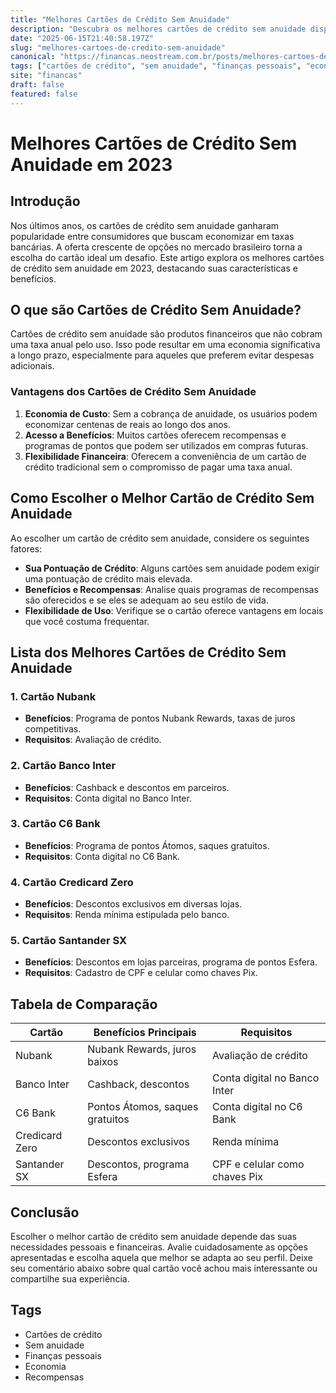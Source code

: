 ```yaml
---
title: "Melhores Cartões de Crédito Sem Anuidade"
description: "Descubra os melhores cartões de crédito sem anuidade disponíveis em 2023. Escolha o ideal e economize nas suas despesas."
date: "2025-06-15T21:40:58.197Z"
slug: "melhores-cartoes-de-credito-sem-anuidade"
canonical: "https://financas.neostream.com.br/posts/melhores-cartoes-de-credito-sem-anuidade"
tags: ["cartões de crédito", "sem anuidade", "finanças pessoais", "economia", "recompensas"]
site: "financas"
draft: false
featured: false
---
```


# Melhores Cartões de Crédito Sem Anuidade em 2023

## Introdução

Nos últimos anos, os cartões de crédito sem anuidade ganharam popularidade entre consumidores que buscam economizar em taxas bancárias. A oferta crescente de opções no mercado brasileiro torna a escolha do cartão ideal um desafio. Este artigo explora os melhores cartões de crédito sem anuidade em 2023, destacando suas características e benefícios.

## O que são Cartões de Crédito Sem Anuidade?

Cartões de crédito sem anuidade são produtos financeiros que não cobram uma taxa anual pelo uso. Isso pode resultar em uma economia significativa a longo prazo, especialmente para aqueles que preferem evitar despesas adicionais.

### Vantagens dos Cartões de Crédito Sem Anuidade

1. **Economia de Custo**: Sem a cobrança de anuidade, os usuários podem economizar centenas de reais ao longo dos anos.
2. **Acesso a Benefícios**: Muitos cartões oferecem recompensas e programas de pontos que podem ser utilizados em compras futuras.
3. **Flexibilidade Financeira**: Oferecem a conveniência de um cartão de crédito tradicional sem o compromisso de pagar uma taxa anual.

## Como Escolher o Melhor Cartão de Crédito Sem Anuidade

Ao escolher um cartão de crédito sem anuidade, considere os seguintes fatores:

- **Sua Pontuação de Crédito**: Alguns cartões sem anuidade podem exigir uma pontuação de crédito mais elevada.
- **Benefícios e Recompensas**: Analise quais programas de recompensas são oferecidos e se eles se adequam ao seu estilo de vida.
- **Flexibilidade de Uso**: Verifique se o cartão oferece vantagens em locais que você costuma frequentar.

## Lista dos Melhores Cartões de Crédito Sem Anuidade

### 1. Cartão Nubank
- **Benefícios**: Programa de pontos Nubank Rewards, taxas de juros competitivas.
- **Requisitos**: Avaliação de crédito.

### 2. Cartão Banco Inter
- **Benefícios**: Cashback e descontos em parceiros.
- **Requisitos**: Conta digital no Banco Inter.

### 3. Cartão C6 Bank
- **Benefícios**: Programa de pontos Átomos, saques gratuitos.
- **Requisitos**: Conta digital no C6 Bank.

### 4. Cartão Credicard Zero
- **Benefícios**: Descontos exclusivos em diversas lojas.
- **Requisitos**: Renda mínima estipulada pelo banco.

### 5. Cartão Santander SX
- **Benefícios**: Descontos em lojas parceiras, programa de pontos Esfera.
- **Requisitos**: Cadastro de CPF e celular como chaves Pix.

## Tabela de Comparação

| Cartão             | Benefícios Principais            | Requisitos                        |
|--------------------|----------------------------------|-----------------------------------|
| Nubank             | Nubank Rewards, juros baixos     | Avaliação de crédito              |
| Banco Inter        | Cashback, descontos              | Conta digital no Banco Inter      |
| C6 Bank            | Pontos Átomos, saques gratuitos  | Conta digital no C6 Bank          |
| Credicard Zero     | Descontos exclusivos             | Renda mínima                     |
| Santander SX       | Descontos, programa Esfera       | CPF e celular como chaves Pix     |

## Conclusão

Escolher o melhor cartão de crédito sem anuidade depende das suas necessidades pessoais e financeiras. Avalie cuidadosamente as opções apresentadas e escolha aquela que melhor se adapta ao seu perfil. Deixe seu comentário abaixo sobre qual cartão você achou mais interessante ou compartilhe sua experiência.

## Tags

- Cartões de crédito
- Sem anuidade
- Finanças pessoais
- Economia
- Recompensas

